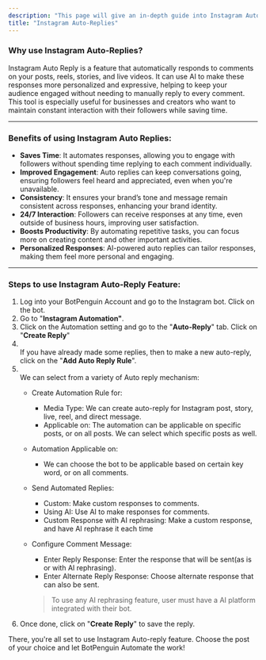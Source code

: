 ```yaml
---
description: "This page will give an in-depth guide into Instagram Auto Replies, and he methodology of configuring them."
title: "Instagram Auto-Replies"
---
```


### **Why use Instagram Auto-Replies?**

Instagram Auto Reply is a feature that automatically responds to comments on your posts, reels, stories, and live videos. It can use AI to make these responses more personalized and expressive, helping to keep your audience engaged without needing to manually reply to every comment. This tool is especially useful for businesses and creators who want to maintain constant interaction with their followers while saving time.

---

### **Benefits of using Instagram Auto Replies:**

- **Saves Time**: It automates responses, allowing you to engage with followers without spending time replying to each comment individually.
- **Improved Engagement**: Auto replies can keep conversations going, ensuring followers feel heard and appreciated, even when you're unavailable.
- **Consistency**: It ensures your brand’s tone and message remain consistent across responses, enhancing your brand identity.
- **24/7 Interaction**: Followers can receive responses at any time, even outside of business hours, improving user satisfaction.
- **Boosts Productivity**: By automating repetitive tasks, you can focus more on creating content and other important activities.
- **Personalized Responses**: AI-powered auto replies can tailor responses, making them feel more personal and engaging.

---

### **Steps to use Instagram Auto-Reply Feature:**

1. Log into your BotPenguin Account and go to the Instagram bot. Click on the bot.
2. Go to "**Instagram Automation"**.
3. Click on the Automation setting and go to the "**Auto-Reply**" tab. Click on "**Create Reply**"
4. \
   If you have already made some replies, then to make a new auto-reply, click on the "**Add Auto Reply Rule**".
5. \
   We can select from a variety of Auto reply mechanism:
   - Create Automation Rule for:
     - Media Type: We can create auto-reply for Instagram post, story, live, reel, and direct message.
     - Applicable on: The automation can be applicable on specific posts, or on all posts. We can select which specific posts as well.
   - Automation Applicable on:
     - We can choose the bot to be applicable based on certain key word, or on all comments.
   - Send Automated Replies:
     - Custom: Make custom responses to comments.
     - Using AI: Use AI to make responses for comments.
     - Custom Response with AI rephrasing: Make a custom response, and have AI rephrase it each time
   - Configure Comment Message:
     - Enter Reply Response: Enter the response that will be sent(as is or with AI rephrasing).
     - Enter Alternate Reply Response: Choose alternate response that can also be sent.

     > To use any AI rephrasing feature, user must have a AI platform integrated with their bot.
6. Once done, click on "**Create Reply**" to save the reply.

There, you're all set to use Instagram Auto-reply feature. Choose the post of your choice and let BotPenguin Automate the work\!